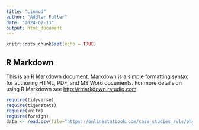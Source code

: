 ```yaml
---
title: "Linmod"
author: "Addler Fuller"
date: "2024-07-13"
output: html_document
---
```


```r
knitr::opts_chunk$set(echo = TRUE)
```

## R Markdown

This is an R Markdown document. Markdown is a simple formatting syntax for authoring HTML, PDF, and MS Word documents. For more details on using R Markdown see <http://rmarkdown.rstudio.com>.


```r
require(tidyverse)
require(tigerstats)
require(knitr) 
require(foreign)
data <- read.csv(file="https://onlinestatbook.com/case_studies_rvls/physical_strength/data.txt",sep="",header=TRUE)
```
